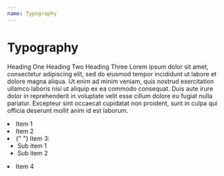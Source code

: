 ```yaml
---
name: Typography
---
```



# Typography

<HeadingOne color="main">Heading One</HeadingOne>
<HeadingTwo color="white">Heading Two</HeadingTwo>
<HeadingThree color="accent">Heading Three</HeadingThree>
<Paragraph>
  Lorem <Highlight>ipsum</Highlight> dolor sit amet, consectetur adipiscing
  elit, sed do eiusmod tempor incididunt ut labore et dolore magna aliqua. Ut
  enim ad minim veniam, quis nostrud exercitation ullamco laboris nisi ut
  aliquip ex ea commodo consequat. Duis aute irure dolor in reprehenderit in
  voluptate velit esse cillum dolore eu fugiat nulla pariatur. Excepteur sint
  occaecat cupidatat non proident, sunt in culpa qui officia deserunt mollit
  anim id est laborum.
</Paragraph>

<List>
  <li>Item 1</li>
  <li>Item 2</li>
  <li>
    {" "}
    Item 3:
    <ul>
      <li>Sub item 1</li>
      <li>Sub item 2</li>
    </ul>
  </li>
  <li>Item 4</li>
</List>

